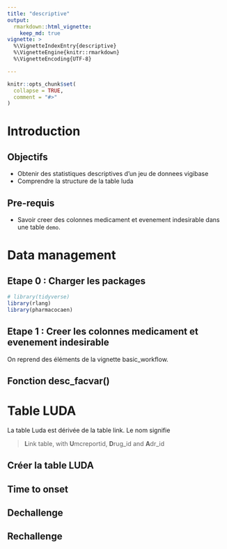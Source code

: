 ```yaml
---
title: "descriptive"
output: 
  rmarkdown::html_vignette:
    keep_md: true
vignette: >
  %\VignetteIndexEntry{descriptive}
  %\VignetteEngine{knitr::rmarkdown}
  %\VignetteEncoding{UTF-8}

---
```


```r
knitr::opts_chunk$set(
  collapse = TRUE,
  comment = "#>"
)
```

# Introduction

## Objectifs

-   Obtenir des statistiques descriptives d'un jeu de donnees vigibase
-   Comprendre la structure de la table luda

## Pre-requis

-   Savoir creer des colonnes medicament et evenement indesirable dans une table `demo`.

# Data management

## Etape 0 : Charger les packages

```r

# library(tidyverse)
library(rlang)
library(pharmacocaen)

```

## Etape 1 : Creer les colonnes medicament et evenement indesirable

On reprend des éléments de la vignette basic_workflow.


## Fonction desc_facvar()

# Table LUDA

La table Luda est dérivée de la table link. Le nom signifie

> **L**ink table, with **U**mcreportid, **D**rug_id and **A**dr_id

## Créer la table LUDA

## Time to onset

## Dechallenge

## Rechallenge

